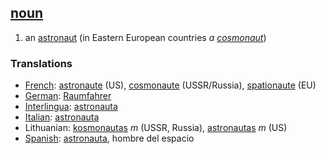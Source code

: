 == [[noun]] == 
# an [[astronaut]] (in Eastern European countries ''a [[cosmonaut]]'')
=== Translations === 
*[[French]]: [[astronaute]] (US), [[cosmonaute]] (USSR/Russia), [[spationaute]] (EU)
*[[German]]: [[Raumfahrer]] 
*[[Interlingua]]: [[astronauta]] 
*[[Italian]]: [[astronauta]] 
*Lithuanian: [[kosmonautas]] ''m'' (USSR, Russia), [[astronautas]] ''m'' (US)
*[[Spanish]]: [[astronauta]], hombre del espacio